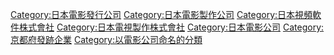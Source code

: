 [[Category:日本電影發行公司|Category:日本電影發行公司]]
[[Category:日本電影製作公司|Category:日本電影製作公司]]
[[Category:日本視頻軟件株式會社|Category:日本視頻軟件株式會社]]
[[Category:日本電視製作株式會社|Category:日本電視製作株式會社]]
[[Category:日本電影公司|Category:日本電影公司]]
[[Category:京都府發跡企業|Category:京都府發跡企業]]
[[Category:以電影公司命名的分類|Category:以電影公司命名的分類]]